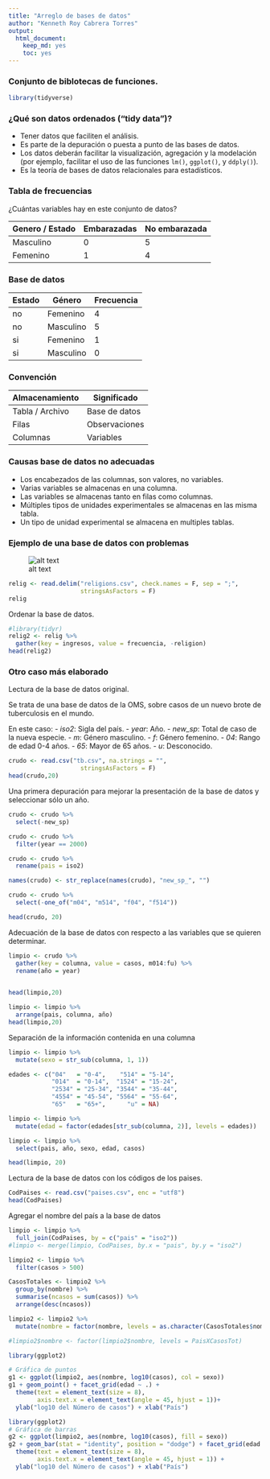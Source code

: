 ```yaml
---
title: "Arreglo de bases de datos"
author: "Kenneth Roy Cabrera Torres"
output: 
  html_document: 
    keep_md: yes
    toc: yes
---
```


### Conjunto de biblotecas de funciones.

```r
library(tidyverse)
```


### ¿Qué son datos ordenados ("tidy data")?

- Tener datos que faciliten el análisis.
- Es parte de la depuración o puesta a punto de las bases de datos.
- Los datos deberán facilitar la visualización, agregación y
  la modelación (por ejemplo, facilitar el uso de las funciones
  `lm()`, `ggplot()`, y `ddply()`).
- Es la teoría de bases de datos relacionales para estadísticos.

### Tabla de frecuencias

¿Cuántas variables hay en este conjunto de datos?

 | Genero / Estado | Embarazadas | No embarazada |
 | --- | --- |--- |
 | Masculino |  0 | 5 |
 | Femenino  |  1 | 4 |


### Base de datos

Estado | Género | Frecuencia
--- | --- | ---
no | Femenino | 4
no | Masculino | 5
si | Femenino | 1
si | Masculino | 0

### Convención 

Almacenamiento | Significado
--- | ---
Tabla / Archivo | Base de datos 
Filas | Observaciones
Columnas | Variables

### Causas base de datos no adecuadas

- Los encabezados de las columnas, son valores, no variables.
- Varias variables se almacenas en una columna.
- Las variables se almacenas tanto en filas como columnas.
- Múltiples tipos de unidades experimentales se almacenas en las misma tabla.
- Un tipo de unidad experimental se almacena en multiples tablas.


### Ejemplo de una base de datos con problemas

![alt text][id1]

```r
relig <- read.delim("religions.csv", check.names = F, sep = ";",
                    stringsAsFactors = F)
relig
```

Ordenar la base de datos.

```r
#library(tidyr)
relig2 <- relig %>% 
  gather(key = ingresos, value = frecuencia, -religion)
head(relig2)
```

### Otro caso más elaborado

Lectura de la base de datos original.

Se trata de una base de datos de la OMS, sobre
casos de un nuevo brote de tuberculosis en el mundo.

En este caso:
- *iso2*: Sigla del país.
- *year*: Año.
- *new_sp*: Total de caso de la nueva especie.
- *m*: Género masculino.
- *f*: Género femenino.
- *04*: Rango de edad 0-4 años.
- *65*: Mayor de 65 años.
- *u*: Desconocido.


```r
crudo <- read.csv("tb.csv", na.strings = "",
                    stringsAsFactors = F)
head(crudo,20)
```

Una primera depuración para mejorar la presentación de la base de datos
y seleccionar sólo un año.

```r
crudo <- crudo %>%
  select(-new_sp)

crudo <- crudo %>%
  filter(year == 2000)

crudo <- crudo %>%
  rename(pais = iso2)

names(crudo) <- str_replace(names(crudo), "new_sp_", "")

crudo <- crudo %>%
  select(-one_of("m04", "m514", "f04", "f514"))

head(crudo, 20)
```

Adecuación de la base de datos con respecto a las variables
que se quieren determinar.

```r
limpio <- crudo %>%
  gather(key = columna, value = casos, m014:fu) %>%
  rename(año = year)
  

head(limpio,20)
```


```r
limpio <- limpio %>% 
  arrange(pais, columna, año)
head(limpio,20)
```

Separación de la información contenida en una columna

```r
limpio <- limpio %>%
  mutate(sexo = str_sub(columna, 1, 1))

edades <- c("04"   = "0-4",    "514" = "5-14", 
            "014"  = "0-14",  "1524" = "15-24", 
            "2534" = "25-34", "3544" = "35-44", 
            "4554" = "45-54", "5564" = "55-64", 
            "65"   = "65+",      "u" = NA)

limpio <- limpio %>%
  mutate(edad = factor(edades[str_sub(columna, 2)], levels = edades))

limpio <- limpio %>%
  select(pais, año, sexo, edad, casos)

head(limpio, 20)
```

Lectura de la base de datos con los códigos de los paises.
```r
CodPaises <- read.csv("paises.csv", enc = "utf8")
head(CodPaises)
```

Agregar el nombre del país a la base de datos

```r
limpio <- limpio %>%
  full_join(CodPaises, by = c("pais" = "iso2"))
#limpio <- merge(limpio, CodPaises, by.x = "pais", by.y = "iso2")
```

```r
limpio2 <- limpio %>%
  filter(casos > 500)

CasosTotales <- limpio2 %>%
  group_by(nombre) %>%
  summarise(ncasos = sum(casos)) %>%
  arrange(desc(ncasos))

limpio2 <- limpio2 %>%
  mutate(nombre = factor(nombre, levels = as.character(CasosTotales$nombre)))

#limpio2$nombre <- factor(limpio2$nombre, levels = PaisXCasosTot)
```



```r
library(ggplot2)

# Gráfica de puntos
g1 <- ggplot(limpio2, aes(nombre, log10(casos), col = sexo))
g1 + geom_point() + facet_grid(edad ~ .) +
  theme(text = element_text(size = 8),
        axis.text.x = element_text(angle = 45, hjust = 1))+
  ylab("log10 del Número de casos") + xlab("País")
```

```r
library(ggplot2)
# Gráfica de barras
g2 <- ggplot(limpio2, aes(nombre, log10(casos), fill = sexo))
g2 + geom_bar(stat = "identity", position = "dodge") + facet_grid(edad ~ .) +
  theme(text = element_text(size = 8),
        axis.text.x = element_text(angle = 45, hjust = 1)) +
  ylab("log10 del Número de casos") + xlab("País")
```



[id1]: religiones.png "Religiones"
